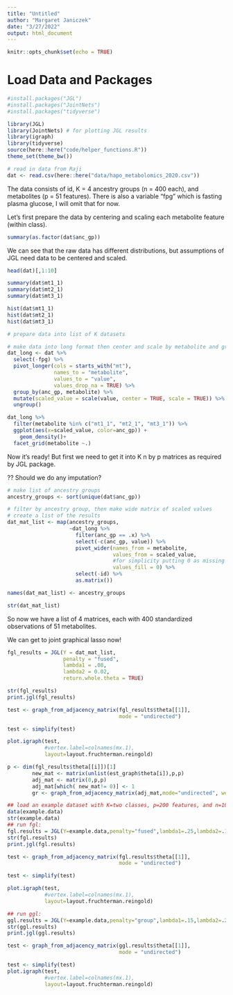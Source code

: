 ```yaml
---
title: "Untitled"
author: "Margaret Janiczek"
date: "3/27/2022"
output: html_document
---
```


```r
knitr::opts_chunk$set(echo = TRUE)
```

# Load Data and Packages

```r
#install.packages("JGL")
#install.packages("JointNets")
#install.packages("tidyverse")

library(JGL)
library(JointNets) # for plotting JGL results 
library(igraph)
library(tidyverse)
source(here::here("code/helper_functions.R"))
theme_set(theme_bw())

# read in data from Raji
dat <- read.csv(here::here("data/hapo_metabolomics_2020.csv"))
```

The data consists of id, K = 4 ancestry groups (n = 400 each), and metabolites (p = 51 features). There is also a variable "fpg" which is fasting plasma glucose, I will omit that for now. 

Let's first prepare the data by centering and scaling each metabolite feature (within class). 

```r
summary(as.factor(dat$anc_gp))
```

We can see that the raw data has different distributions, but assumptions of JGL need data to be centered and scaled. 

```r
head(dat)[,1:10]

summary(dat$mt1_1)
summary(dat$mt2_1)
summary(dat$mt3_1)

hist(dat$mt1_1)
hist(dat$mt2_1)
hist(dat$mt3_1)
```


```r

# prepare data into list of K datasets

# make data into long format then center and scale by metabolite and group. 
dat_long <- dat %>%
  select(-fpg) %>%
  pivot_longer(cols = starts_with("mt"),
               names_to = "metabolite",
               values_to = "value",
               values_drop_na = TRUE) %>%
  group_by(anc_gp, metabolite) %>%
  mutate(scaled_value = scale(value, center = TRUE, scale = TRUE)) %>%
  ungroup()

dat_long %>% 
  filter(metabolite %in% c("mt1_1", "mt2_1", "mt3_1")) %>%
  ggplot(aes(x=scaled_value, color=anc_gp)) +
    geom_density()+
  facet_grid(metabolite ~.)

```

Now it's ready! But first we need to get it into K n by p matrices as required by JGL package. 

?? Should we do any imputation?

```r
# make list of ancestry groups
ancestry_groups <- sort(unique(dat$anc_gp))

# filter by ancestry group, then make wide matrix of scaled values
# create a list of the results
dat_mat_list <- map(ancestry_groups,
                    ~dat_long %>%
                      filter(anc_gp == .x) %>%
                      select(-c(anc_gp, value)) %>%
                      pivot_wider(names_from = metabolite, 
                                  values_from = scaled_value,
                                  #for simplicity putting 0 as missing values. Normally should do imputation.
                                  values_fill = 0) %>%
                      select(-id) %>%
                      as.matrix())

names(dat_mat_list) <- ancestry_groups

str(dat_mat_list)
```

So now we have a list of 4 matrices, each with 400 standardized observations of 51 metabolites. 

We can get to joint graphical lasso now! 

```r
fgl_results = JGL(Y = dat_mat_list,
                  penalty = "fused",
                  lambda1 = .08,
                  lambda2 = 0.02,
                  return.whole.theta = TRUE)

str(fgl_results)
print.jgl(fgl_results)

test <- graph_from_adjacency_matrix(fgl_results$theta[[1]],
                                    mode = "undirected")

test <- simplify(test)

plot.igraph(test,
            #vertex.label=colnames(mx.1),
            layout=layout.fruchterman.reingold)

p <- dim(fgl_results$theta[[i]])[1]
        new_mat <- matrix(unlist(est_graph$theta[i]),p,p)
        adj_mat <- matrix(0,p,p)
        adj_mat[which( new_mat!= 0)] <- 1
        gr <- graph_from_adjacency_matrix(adj_mat,mode="undirected", weighted=NULL, diag=FALSE)


```


```r
## load an example dataset with K=two classes, p=200 features, and n=100 samples per class:
data(example.data)
str(example.data)
## run fgl:
fgl.results = JGL(Y=example.data,penalty="fused",lambda1=.25,lambda2=.1)
str(fgl.results)
print.jgl(fgl.results)

test <- graph_from_adjacency_matrix(fgl.results$theta[[1]],
                                    mode = "undirected")

test <- simplify(test)

plot.igraph(test,
            #vertex.label=colnames(mx.1),
            layout=layout.fruchterman.reingold)

## run ggl:
ggl.results = JGL(Y=example.data,penalty="group",lambda1=.15,lambda2=.2,return.whole.theta=TRUE)
str(ggl.results)
print.jgl(ggl.results)

test <- graph_from_adjacency_matrix(ggl.results$theta[[1]],
                                    mode = "undirected")

test <- simplify(test)
plot.igraph(test,
            #vertex.label=colnames(mx.1),
            layout=layout.fruchterman.reingold)
```



